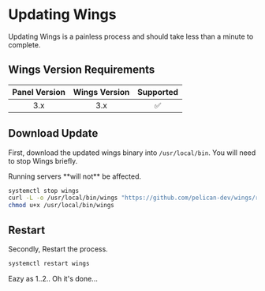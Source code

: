 
# Updating Wings

Updating Wings is a painless process and should take less than a minute to complete.

## Wings Version Requirements

| Panel Version | Wings Version | Supported |
|:-------------:|:-------------:|:---------:|
|3.x            | 3.x           |     ✅︎    |

## Download Update

First, download the updated wings binary into `/usr/local/bin`. You will need to stop Wings briefly.
    
<Admonition type="tip">
    Running servers **will not** be affected.
</Admonition>

```sh
systemctl stop wings
curl -L -o /usr/local/bin/wings "https://github.com/pelican-dev/wings/releases/latest/download/wings_linux_$([[ "$(uname -m)" == "x86_64" ]] && echo "amd64" || echo "arm64")"
chmod u+x /usr/local/bin/wings
```

## Restart 

Secondly, Restart the process.

```sh
systemctl restart wings
```

Eazy as 1..2.. Oh it's done...